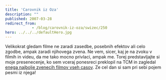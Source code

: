 ```yaml
---
title: 'Carovnik iz Oza'
description: ""
published: 2007-03-28
redirect_from: 
            - /blog/carovnik-iz-oza/swizec/250
hero: ../../../defaultHero.jpg
---
```

Velikokrat gledam filme ne zaradi zasedbe, posebnih efektov ali celo zgodbe, ampak zaradi njihovega zvena. Ne vem, sicer, kaj je na zvoku v filmih in videu, da me tako mocno privlaci, ampak me. Torej predstavljajte si moje presenecenje, ko sem vceraj ponesreci preklopil na TCM in zagledal [enega najbolje zvenecih filmov vseh casov](<http://en.wikipedia.org/wiki/The_Wizard_of_Oz_(1939_film)>). Ze cel dan si sam pri sebi pojem pesmi iz njega!
